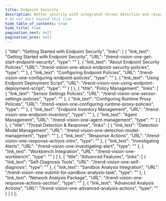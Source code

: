```yaml
---
title: Endpoint Security
description: Better security with integrated threat detection and response, proactive risk management, and centralized visibility
# Do not edit beyond this line
hide_table_of_contents: true
hide_title: true
pagination_next: null
pagination_prev: null
---
```



  {
    "title": "Getting Started with Endpoint Security",
    "links": [
      {
        "link_text": "Getting Started with Endpoint Security",
        "URL": "/trend-vision-one-get-start-endpoint-security",
        "type": ""
      },
      {
        "link_text": "About Endpoint Security Policies",
        "URL": "/trend-vision-one-about-endpoint-security-policies",
        "type": ""
      },
      {
        "link_text": "Configuring Endpoint Policies",
        "URL": "/trend-vision-one-configuring-endpoint-policies",
        "type": ""
      },
      {
        "link_text": "Using Endpoint Deployment Script",
        "URL": "/trend-vision-one-using-endpoint-deployment-script",
        "type": ""
      }
    ]
  },
  {
    "title": "Policy Management",
    "links": [
      {
        "link_text": "Sensor Settings Policies",
        "URL": "/trend-vision-one-sensor-settings-policies",
        "type": ""
      },
      {
        "link_text": "Configuring Runtime Proxy Policies",
        "URL": "/trend-vision-one-configuring-runtime-proxy-policies",
        "type": ""
      },
      {
        "link_text": "Endpoint Inventory Management",
        "URL": "/trend-vision-one-endpoint-inventory",
        "type": ""
      },
      {
        "link_text": "Agent Management",
        "URL": "/trend-vision-one-agent-management",
        "type": ""
      }
    ]
  },
  {
    "title": "Threat Detection & Response",
    "links": [
      {
        "link_text": "Detection Model Management",
        "URL": "/trend-vision-one-detection-model-management",
        "type": ""
      },
      {
        "link_text": "Response Actions",
        "URL": "/trend-vision-one-response-actions-intro",
        "type": ""
      },
      {
        "link_text": "Investigating Alerts",
        "URL": "/trend-vision-one-investigating-alert",
        "type": ""
      },
      {
        "link_text": "Workbench Integration",
        "URL": "/trend-vision-one-workbench",
        "type": ""
      }
    ]
  },
  {
    "title": "Advanced Features",
    "links": [
      {
        "link_text": "Self-Diagnosis Tools",
        "URL": "/trend-vision-one-self-diagnosis",
        "type": ""
      },
      {
        "link_text": "Sandbox Analysis Integration",
        "URL": "/trend-vision-one-submit-for-sandbox-analysis-task",
        "type": ""
      },
      {
        "link_text": "Network Analysis Package",
        "URL": "/trend-vision-one-response-actions-section",
        "type": ""
      },
      {
        "link_text": "Advanced Analysis Actions",
        "URL": "/trend-vision-one-advanced-analysis-actions",
        "type": ""
      }
    ]
  }
];

<Hero title={frontMatter.title} subtitle={frontMatter.description} />

<CardGrid data={cardData} />

